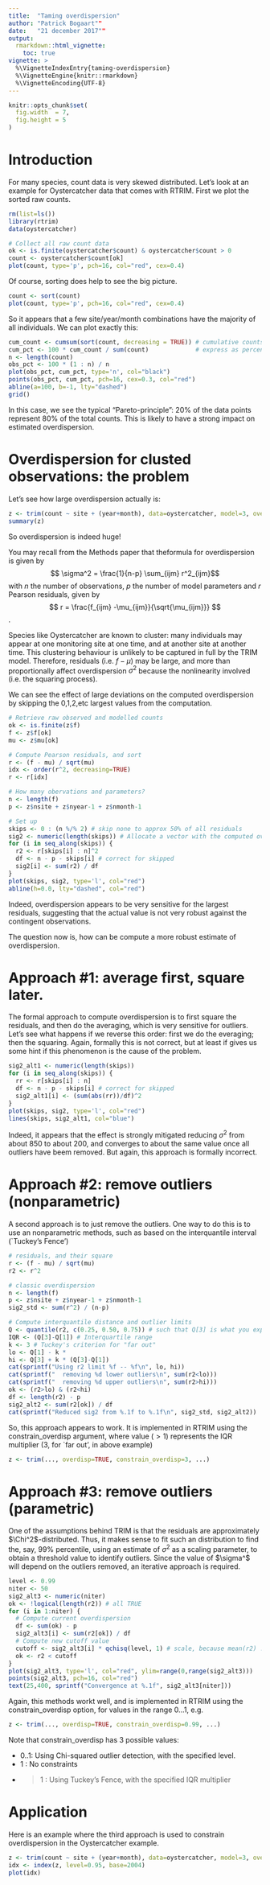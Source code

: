 ```yaml
---
title:  "Taming overdispersion"
author: "Patrick Bogaart""
date:   "21 december 2017""
output: 
  rmarkdown::html_vignette:
    toc: true
vignette: >
  %\VignetteIndexEntry{taming-overdispersion}
  %\VignetteEngine{knitr::rmarkdown}
  %\VignetteEncoding{UTF-8}
---
```


```r
knitr::opts_chunk$set(
  fig.width  = 7,
  fig.height = 5
)
```

# Introduction

For many species, count data is very skewed distributed. Let's look at an example for Oystercatcher data that comes with RTRIM.
First we plot the sorted raw counts.

```r
rm(list=ls())
library(rtrim)
data(oystercatcher)

# Collect all raw count data
ok <- is.finite(oystercatcher$count) & oystercatcher$count > 0
count <- oystercatcher$count[ok]
plot(count, type='p', pch=16, col="red", cex=0.4)
```

Of course, sorting does help to see the big picture.
```r
count <- sort(count)
plot(count, type='p', pch=16, col="red", cex=0.4)
```


So it appears that a few site/year/month combinations have the majority of all individuals.
We can plot exactly this:
```r
cum_count <- cumsum(sort(count, decreasing = TRUE)) # cumulative counts, largest first
cum_pct <- 100 * cum_count / sum(count)             # express as percentage of total
n <- length(count)
obs_pct <- 100 * (1 : n) / n
plot(obs_pct, cum_pct, type='n', col="black")
points(obs_pct, cum_pct, pch=16, cex=0.3, col="red")
abline(a=100, b=-1, lty="dashed")
grid()
```

In this case, we see the typical "Pareto-principle": 20% of the data points represent 80% of the total counts.
This is likely to have a strong impact on estimated overdispersion.

# Overdispersion for clusted observations: the problem

Let's see how large overdispersion actually is:

```r
z <- trim(count ~ site + (year+month), data=oystercatcher, model=3, overdisp=TRUE)
summary(z)
```

So overdispersion is indeed huge!

You may recall from the Methods paper that theformula for overdispersion is given by
$$ \sigma^2 = \frac{1}{n-p} \sum_{ijm} r^2_{ijm}$$
with $n$ the number of observations, $p$ the number of model parameters and $r$ Pearson residuals, given by
$$ r = \frac{f_{ijm} -\mu_{ijm}}{\sqrt{\mu_{ijm}}} $$.

Species like Oystercatcher are known to cluster: many individuals may appear at one monitoring site at one time, and at another site at another time. This clustering behaviour is unlikely to be captured in full by the TRIM model. Therefore, residuals (i.e. $f-\mu$) may be large, and more than proportionally affect overdispersion $\sigma^2$ because the nonlinearity involved (i.e. the squaring process).

We can see the effect of large deviations on the computed overdispersion by skipping the 0,1,2,etc largest values from the computation.
```r
# Retrieve raw observed and modelled counts
ok <- is.finite(z$f)
f <- z$f[ok]
mu <- z$mu[ok]

# Compute Pearson residuals, and sort
r <- (f - mu) / sqrt(mu)
idx <- order(r^2, decreasing=TRUE)
r <- r[idx]

# How many obervations and parameters?
n <- length(f)
p <- z$nsite + z$nyear-1 + z$nmonth-1

# Set up
skips <- 0 : (n %/% 2) # skip none to approx 50% of all residuals
sig2 <- numeric(length(skips)) # Allocate a vector with the computed overdisersion
for (i in seq_along(skips)) {
  r2 <- r[skips[i] : n]^2
  df <- n - p - skips[i] # correct for skipped
  sig2[i] <- sum(r2) / df
}
plot(skips, sig2, type='l', col="red")
abline(h=0.0, lty="dashed", col="red")
```

Indeed, overdispersion appears to be very sensitive for the largest residuals, suggesting that the actual value is not very robust against the contingent observations.

The question now is, how can be compute a more robust estimate of overdispersion.

# Approach #1: average first, square later.

The formal approach to compute overdispersion is to first square the residuals, and then do the averaging, which is very sensitive for outliers.
Let's see what happens if we reverse this order: first we do the everaging; then the squaring. Again, formally this is not correct, but at least if gives us some hint if this phenomenon is the cause of the problem.
```r
sig2_alt1 <- numeric(length(skips))
for (i in seq_along(skips)) {
  rr <- r[skips[i] : n]
  df <- n - p - skips[i] # correct for skipped
  sig2_alt1[i] <- (sum(abs(rr))/df)^2
}
plot(skips, sig2, type='l', col="red")
lines(skips, sig2_alt1, col="blue")
```

Indeed, it appears that the effect is strongly mitigated reducing $\sigma^2$ from about 850 to about 200, and converges to about the same value once all outliers have beem removed.
But again, this approach is formally incorrect.

# Approach #2: remove outliers (nonparametric)

A second approach is to just remove the outliers. One way to do this is to use an nonparametric methods, such as based on the interquantile interval (`Tuckey's Fence')
```r
# residuals, and their square
r <- (f - mu) / sqrt(mu)
r2 <- r^2

# classic overdispersion
n <- length(f)
p <- z$nsite + z$nyear-1 + z$nmonth-1
sig2_std <- sum(r^2) / (n-p)

# Compute interquantile distance and outlier limits
Q <- quantile(r2, c(0.25, 0.50, 0.75)) # such that Q[3] is what you expect
IQR <- (Q[3]-Q[1]) # Interquartile range
k <- 3 # Tuckey's criterion for "far out"
lo <- Q[1] - k * 
hi <- Q[3] + k * (Q[3]-Q[1])
cat(sprintf("Using r2 limit %f -- %f\n", lo, hi))
cat(sprintf("  removing %d lower outliers\n", sum(r2<lo)))
cat(sprintf("  removing %d upper outliers\n", sum(r2>hi)))
ok <- (r2>lo) & (r2<hi)
df <- length(r2) - p
sig2_alt2 <- sum(r2[ok]) / df
cat(sprintf("Reduced sig2 from %.1f to %.1f\n", sig2_std, sig2_alt2))
```

So, this approach appears to work. It is implemented in RTRIM using the constrain_overdisp argument, where value ($>1$) represents the IQR multiplier (3, for `far out', in above example)
```r
z <- trim(..., overdisp=TRUE, constrain_overdisp=3, ...)
```


# Approach #3: remove outliers (parametric)

One of the assumptions behind TRIM is that the residuals are approximately $\Chi^2$-distributed. Thus, it makes sense to fit such an distribution to find the, say, 99% percentile, using an estimate of $\sigma^2$ as a scaling parameter, to obtain a threshold value to identify outliers. Since the value of $\sigma^$ will depend on the outliers removed, an iterative approach is required.
```r
level <- 0.99
niter <- 50
sig2_alt3 <- numeric(niter)
ok <- !logical(length(r2)) # all TRUE
for (i in 1:niter) {
  # Compute current overdispersion
  df <- sum(ok) - p
  sig2_alt3[i] <- sum(r2[ok]) / df
  # Compute new cutoff value
  cutoff <- sig2_alt3[i] * qchisq(level, 1) # scale, because mean(r2) != 1 but approx. sig2
  ok <- r2 < cutoff
}
plot(sig2_alt3, type='l', col="red", ylim=range(0,range(sig2_alt3)))
points(sig2_alt3, pch=16, col="red")
text(25,400, sprintf("Convergence at %.1f", sig2_alt3[niter]))
```
Again, this methods workt well, and is implemented in RTRIM using the constrain_overdisp option, for values in the range $0\ldots1$, e.g.
```r
z <- trim(..., overdisp=TRUE, constrain_overdisp=0.99, ...)
```

Note that constrain_overdisp has 3 possible values:

* 0..1: Using Chi-squared outlier detection, with the specified level.
* 1   : No constraints
* >1  : Using Tuckey's Fence, with the specified IQR multiplier

# Application

Here is an example where the third approach is used to constrain overdispersion in the Oystercatcher example.
```r
z <- trim(count ~ site + (year+month), data=oystercatcher, model=3, overdisp=TRUE, constrain_overdisp=0.99)
idx <- index(z, level=0.95, base=2004)
plot(idx)
```

